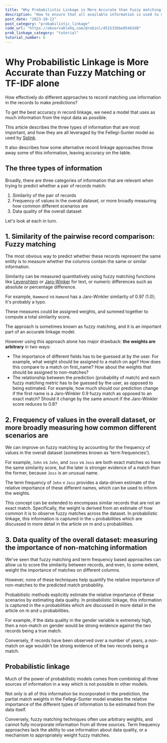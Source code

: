 ```yaml
---
title: "Why Probabilistic Linkage is More Accurate than Fuzzy matching or TF-IDF alone"
description: "How to ensure that all available information is used to make predictions"
post_date: "2023-10-12"
post_category: "probabilistic_linkage"
code_url: "https://observablehq.com/@robinl/d51533bbe054b3d8"
prob_linkage_category: "tutorial"
tutorial_number: 6
---
```






# Why Probabilistic Linkage is More Accurate than Fuzzy Matching or TF-IDF alone

<Subtitle>How effectively do different approaches to record matching use information in the records to make predictions?</Subtitle>

To get the best accuracy in record linkage, we need a model that uses as much information from the input data as possible.

This article describes the three types of information that are most important, and how they are all leveraged by the Fellegi-Sunter model as used by [Splink](https://github.com/moj-analytical-services/splink).

It also describes how some alternative record linkage approaches throw away some of this information, leaving accuracy on the table.

## The three types of information

Broadly, there are three categories of information that are relevant when trying to predict whether a pair of records match:

1. Similarity of the pair of records
2. Frequency of values in the overall dataset, or more broadly measuring how common different scenarios are
3. Data quality of the overall dataset

Let's look at each in turn.


## 1. Similarity of the pairwise record comparison: Fuzzy matching

The most obvious way to predict whether these records represent the same entity is to measure whether the columns contain the same or similar information.

Similarity can be measured quantitatively using fuzzy matching functions like [Levenshtein](https://en.wikipedia.org/wiki/Levenshtein_distance) or [Jaro-Winker](https://en.wikipedia.org/wiki/Jaro%E2%80%93Winkler_distance) for text, or numeric differences such as absolute or percentage difference.

For example, `Hammond` vs `Hamond` has a Jaro-Winkler similarity of 0.97 (1.0); it's probably a typo.

These measures could be assigned weights, and summed together to compute a total similarity score.

The approach is sometimes known as fuzzy matching, and it is an important part of an accurate linkage model.

However using this approach alone has major drawback: **the weights are arbitrary** in two ways:

- The importance of different fields has to be guessed at by the user.  For example, what weight should be assigned to a match on age?  How does this compare to a match on first_name?  How about the weights that should be assigned to non-matches?
- The relationship between the prediction (probability of match) and each fuzzy matching metric has to be guessed by the user, as opposed to being estimated.  For example, how much should our prediction change if the first name is a Jaro-Winkler 0.9 fuzzy match as opposed to an exact match?  Should it change by the same amount if the Jaro-Winkler score reduces to 0.8?


## 2. Frequency of values in the overall dataset, or more broadly measuring how common different scenarios are

We can improve on fuzzy matching by accounting for the frequency of values in the overall dataset (sometimes known as 'term frequencies').

For example, `John` vs `John`, and `Joss` vs `Joss` are both exact matches so have the same similarity score, but the later is stronger evidence of a match than the former, because `Joss` is an unusual name.

The term frequency of `John` v `Joss` provides a data-driven estimate of the relative importance of these different names, which can be used to inform the weights.

This concept can be extended to encompass similar records that are not an exact match.  Specifically, the weight is derived from an estimate of how common it is to observe fuzzy matches across the dataset.  In probabilistic linkage, this information is captured in the `u` probabilities which are discussed in more detail in the  <Link to="/m_and_u_values/">article on m and u probabilities</Link>.


## 3. Data quality of the overall dataset: measuring the importance of non-matching information

We've seen that fuzzy matching and term frequency based approaches can allow us to score the similarity between records, and even, to some extent, weight the importance of matches on different columns.

However, none of these techniques help quantify the relative importance of non-matches to the predicted match probability.

Probabilistic methods explicitly estimate the relative importance of these scenarios by estimating data quality. In probabilistic linkage, this information is captured in the `m` probabilities which are discussed in more detail in the  <Link to="/m_and_u_values/">article on m and u probabilities</Link>.

For example, if the data quality in the gender variable is extremely high, then a non-match on gender would be strong evidence against the two records being a true match.

Conversely, if records have been observed over a number of years, a non-match on age wouldn't be strong evidence of the two records being a match.

## Probabilistic linkage

Much of the power of probabilistic models comes from combining all three sources of information in a way which is not possible in other models.

Not only is all of this information be incorporated in the prediction, the <Link to="/partial_match_weights/">partial match weights</Link> in the Fellegi-Sunter model enables the relative importance of the different types of information to be estimated from the data itself.

Conversely, fuzzy matching techniques often use arbitrary weights, and cannot fully incorporate information from all three sources.  Term frequency approaches lack the ability to use information about data quality, or a mechanism to appropriately weight fuzzy matches.